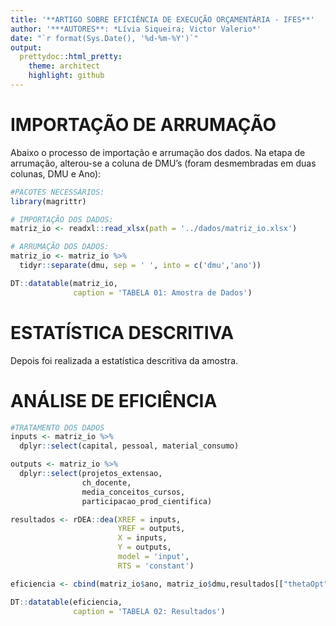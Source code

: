 ```yaml
---
title: '**ARTIGO SOBRE EFICIÊNCIA DE EXECUÇÃO ORÇAMENTÁRIA - IFES**'
author: '***AUTORES**: *Lívia Siqueira; Victor Valerio*'
date: "`r format(Sys.Date(), '%d-%m-%Y')`"
output:
  prettydoc::html_pretty:
    theme: architect
    highlight: github
---
```


# IMPORTAÇÃO DE ARRUMAÇÃO
Abaixo o processo de importação e arrumação dos dados. Na etapa de arrumação, 
alterou-se a coluna de DMU's (foram desmembradas em duas colunas, DMU e Ano):

```r
#PACOTES NECESSÁRIOS:
library(magrittr)

# IMPORTAÇÃO DOS DADOS:
matriz_io <- readxl::read_xlsx(path = '../dados/matriz_io.xlsx')

# ARRUMAÇÃO DOS DADOS: 
matriz_io <- matriz_io %>% 
  tidyr::separate(dmu, sep = ' ', into = c('dmu','ano'))

DT::datatable(matriz_io, 
              caption = 'TABELA 01: Amostra de Dados')

```

# ESTATÍSTICA DESCRITIVA
Depois foi realizada a estatística descritiva da amostra.

# ANÁLISE DE EFICIÊNCIA
```r
#TRATAMENTO DOS DADOS 
inputs <- matriz_io %>% 
  dplyr::select(capital, pessoal, material_consumo)

outputs <- matriz_io %>% 
  dplyr::select(projetos_extensao,
                ch_docente,
                media_conceitos_cursos,
                participacao_prod_cientifica)

resultados <- rDEA::dea(XREF = inputs,
                        YREF = outputs,
                        X = inputs,
                        Y = outputs,
                        model = 'input',
                        RTS = 'constant')

eficiencia <- cbind(matriz_io$ano, matriz_io$dmu,resultados[["thetaOpt"]])

DT::datatable(eficiencia, 
              caption = 'TABELA 02: Resultados')
```

